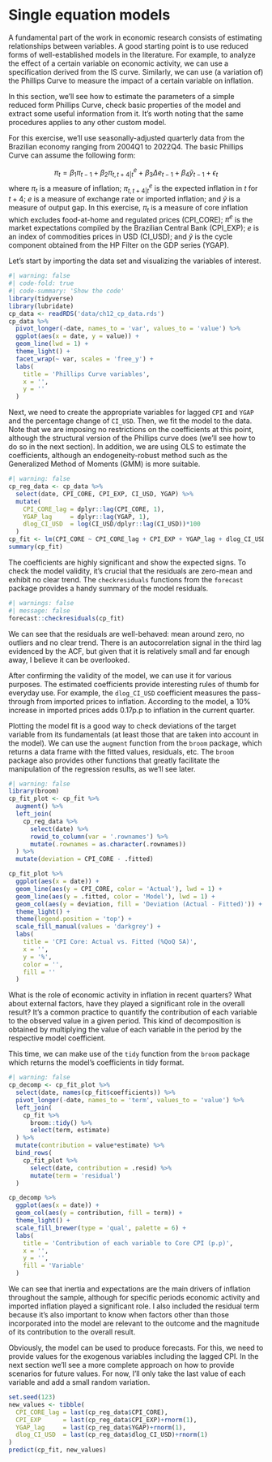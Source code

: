 # Single equation models

A fundamental part of the work in economic research consists of estimating relationships between variables. A good starting point is to use reduced forms of well-established models in the literature. For example, to analyze the effect of a certain variable on economic activity, we can use a specification derived from the IS curve. Similarly, we can use (a variation of) the Phillips Curve to measure the impact of a certain variable on inflation.

In this section, we'll see how to estimate the parameters of a simple reduced form Phillips Curve, check basic properties of the model and extract some useful information from it. It's worth noting that the same procedures applies to any other custom model.

For this exercise, we'll use seasonally-adjusted quarterly data from the Brazilian economy ranging from 2004Q1 to 2022Q4. The basic Phillips Curve can assume the following form:

$$ \pi_t = \beta_1\pi_{t-1} + \beta_2\pi^{e}_{t,t+4|t} + \beta_3\Delta e_{t-1} + \beta_4\tilde{y}_{t-1} + \epsilon_t $$ where $\pi_t$ is a measure of inflation; $\pi^{e}_{t,t+4|t}$ is the expected inflation in $t$ for $t+4$; $e$ is a measure of exchange rate or imported inflation; and $\tilde{y}$ is a measure of output gap. In this exercise, $\pi_t$ is a measure of core inflation which excludes food-at-home and regulated prices (CPI_CORE); $\pi^{e}$ is the market expectations compiled by the Brazilian Central Bank (CPI_EXP); $e$ is an index of commodities prices in USD (CI_USD); and $\tilde{y}$ is the cycle component obtained from the HP Filter on the GDP series (YGAP).

Let's start by importing the data set and visualizing the variables of interest.

```r
#| warning: false
#| code-fold: true
#| code-summary: 'Show the code'
library(tidyverse)
library(lubridate)
cp_data <- readRDS('data/ch12_cp_data.rds')
cp_data %>% 
  pivot_longer(-date, names_to = 'var', values_to = 'value') %>% 
  ggplot(aes(x = date, y = value)) +
  geom_line(lwd = 1) +
  theme_light() +
  facet_wrap(~ var, scales = 'free_y') +
  labs(
    title = 'Phillips Curve variables',
    x = '',
    y = ''
  )
```

Next, we need to create the appropriate variables for lagged `CPI` and `YGAP` and the percentage change of `CI_USD`. Then, we fit the model to the data. Note that we are imposing no restrictions on the coefficients at this point, although the structural version of the Phillips curve does (we'll see how to do so in the next section). In addition, we are using OLS to estimate the coefficients, although an endogeneity-robust method such as the Generalized Method of Moments (GMM) is more suitable.

```r
#| warning: false
cp_reg_data <- cp_data %>% 
  select(date, CPI_CORE, CPI_EXP, CI_USD, YGAP) %>% 
  mutate(
    CPI_CORE_lag = dplyr::lag(CPI_CORE, 1),
    YGAP_lag     = dplyr::lag(YGAP, 1),
    dlog_CI_USD  = log(CI_USD/dplyr::lag(CI_USD))*100
  )
cp_fit <- lm(CPI_CORE ~ CPI_CORE_lag + CPI_EXP + YGAP_lag + dlog_CI_USD -1, cp_reg_data)
summary(cp_fit)
```

The coefficients are highly significant and show the expected signs. To check the model validity, it's crucial that the residuals are zero-mean and exhibit no clear trend. The `checkresiduals` functions from the `forecast` package provides a handy summary of the model residuals.

```r
#| warnings: false
#| message: false
forecast::checkresiduals(cp_fit)
```

We can see that the residuals are well-behaved: mean around zero, no outliers and no clear trend. There is an autocorrelation signal in the third lag evidenced by the ACF, but given that it is relatively small and far enough away, I believe it can be overlooked.

After confirming the validity of the model, we can use it for various purposes. The estimated coefficients provide interesting rules of thumb for everyday use. For example, the `dlog_CI_USD` coefficient measures the pass-through from imported prices to inflation. According to the model, a 10% increase in imported prices adds 0.17p.p to inflation in the current quarter.

Plotting the model fit is a good way to check deviations of the target variable from its fundamentals (at least those that are taken into account in the model). We can use the `augment` function from the `broom` package, which returns a data frame with the fitted values, residuals, etc. The `broom` package also provides other functions that greatly facilitate the manipulation of the regression results, as we'll see later.

```r
#| warning: false
library(broom)
cp_fit_plot <- cp_fit %>% 
  augment() %>% 
  left_join(
    cp_reg_data %>% 
      select(date) %>% 
      rowid_to_column(var = '.rownames') %>% 
      mutate(.rownames = as.character(.rownames))
  ) %>% 
  mutate(deviation = CPI_CORE - .fitted)

cp_fit_plot %>% 
  ggplot(aes(x = date)) +
  geom_line(aes(y = CPI_CORE, color = 'Actual'), lwd = 1) +
  geom_line(aes(y = .fitted, color = 'Model'), lwd = 1) +
  geom_col(aes(y = deviation, fill = 'Deviation (Actual - Fitted)')) +
  theme_light() +
  theme(legend.position = 'top') +
  scale_fill_manual(values = 'darkgrey') +
  labs(
    title = 'CPI Core: Actual vs. Fitted (%QoQ SA)',
    x = '',
    y = '%',
    color = '',
    fill = ''
  )
```

What is the role of economic activity in inflation in recent quarters? What about external factors, have they played a significant role in the overall result? It's a common practice to quantify the contribution of each variable to the observed value in a given period. This kind of decomposition is obtained by multiplying the value of each variable in the period by the respective model coefficient.

This time, we can make use of the `tidy` function from the `broom` package which returns the model's coefficients in tidy format.

```r
#| warning: false
cp_decomp <- cp_fit_plot %>% 
  select(date, names(cp_fit$coefficients)) %>% 
  pivot_longer(-date, names_to = 'term', values_to = 'value') %>% 
  left_join(
    cp_fit %>% 
      broom::tidy() %>% 
      select(term, estimate)
  ) %>% 
  mutate(contribution = value*estimate) %>% 
  bind_rows(
    cp_fit_plot %>% 
      select(date, contribution = .resid) %>% 
      mutate(term = 'residual')
  )

cp_decomp %>% 
  ggplot(aes(x = date)) +
  geom_col(aes(y = contribution, fill = term)) +
  theme_light() +
  scale_fill_brewer(type = 'qual', palette = 6) +
  labs(
    title = 'Contribution of each variable to Core CPI (p.p)',
    x = '', 
    y = '', 
    fill = 'Variable'
  )
```

We can see that inertia and expectations are the main drivers of inflation throughout the sample, although for specific periods economic activity and imported inflation played a significant role. I also included the residual term because it's also important to know when factors other than those incorporated into the model are relevant to the outcome and the magnitude of its contribution to the overall result.

Obviously, the model can be used to produce forecasts. For this, we need to provide values for the exogenous variables including the lagged CPI. In the next section we'll see a more complete approach on how to provide scenarios for future values. For now, I'll only take the last value of each variable and add a small random variation.

```r
set.seed(123)
new_values <- tibble(
  CPI_CORE_lag = last(cp_reg_data$CPI_CORE),
  CPI_EXP      = last(cp_reg_data$CPI_EXP)+rnorm(1),
  YGAP_lag     = last(cp_reg_data$YGAP)+rnorm(1),
  dlog_CI_USD  = last(cp_reg_data$dlog_CI_USD)+rnorm(1)
)
predict(cp_fit, new_values)
```
